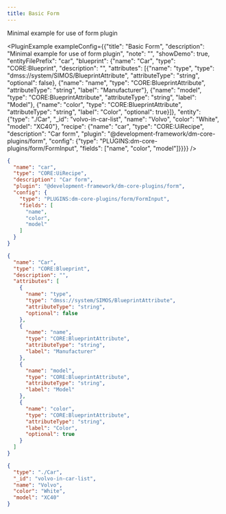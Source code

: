 ```yaml
---
title: Basic Form
---
```



Minimal example for use of form plugin

<PluginExample exampleConfig={{"title": "Basic Form", "description": "Minimal example for use of form plugin", "note": "", "showDemo": true, "entityFilePrefix": "car", "blueprint": {"name": "Car", "type": "CORE:Blueprint", "description": "", "attributes": [{"name": "type", "type": "dmss://system/SIMOS/BlueprintAttribute", "attributeType": "string", "optional": false}, {"name": "name", "type": "CORE:BlueprintAttribute", "attributeType": "string", "label": "Manufacturer"}, {"name": "model", "type": "CORE:BlueprintAttribute", "attributeType": "string", "label": "Model"}, {"name": "color", "type": "CORE:BlueprintAttribute", "attributeType": "string", "label": "Color", "optional": true}]}, "entity": {"type": "./Car", "_id": "volvo-in-car-list", "name": "Volvo", "color": "White", "model": "XC40"}, "recipe": {"name": "car", "type": "CORE:UiRecipe", "description": "Car form", "plugin": "@development-framework/dm-core-plugins/form", "config": {"type": "PLUGINS:dm-core-plugins/form/FormInput", "fields": ["name", "color", "model"]}}}} />


```json title="car.recipe.json" 
{
  "name": "car",
  "type": "CORE:UiRecipe",
  "description": "Car form",
  "plugin": "@development-framework/dm-core-plugins/form",
  "config": {
    "type": "PLUGINS:dm-core-plugins/form/FormInput",
    "fields": [
      "name",
      "color",
      "model"
    ]
  }
} 
```
```json title="Car.blueprint.json" 
{
  "name": "Car",
  "type": "CORE:Blueprint",
  "description": "",
  "attributes": [
    {
      "name": "type",
      "type": "dmss://system/SIMOS/BlueprintAttribute",
      "attributeType": "string",
      "optional": false
    },
    {
      "name": "name",
      "type": "CORE:BlueprintAttribute",
      "attributeType": "string",
      "label": "Manufacturer"
    },
    {
      "name": "model",
      "type": "CORE:BlueprintAttribute",
      "attributeType": "string",
      "label": "Model"
    },
    {
      "name": "color",
      "type": "CORE:BlueprintAttribute",
      "attributeType": "string",
      "label": "Color",
      "optional": true
    }
  ]
} 
```

```json title="car.entity.json" 
{
  "type": "./Car",
  "_id": "volvo-in-car-list",
  "name": "Volvo",
  "color": "White",
  "model": "XC40"
} 
```

